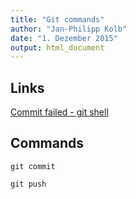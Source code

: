```yaml
---
title: "Git commands"
author: "Jan-Philipp Kolb"
date: "1. Dezember 2015"
output: html_document
---
```


## Links

[Commit failed - git shell](http://stackoverflow.com/questions/11229843/github-windows-commit-failed-failed-to-create-a-new-commit)


## Commands

``` 
git commit
```

``` 
git push
```